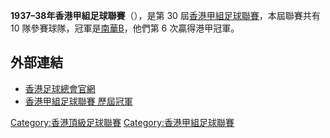 '''1937–38年香港甲組足球聯賽'''（{{lang-en|Hong Kong First Division Football League}}），是第 30 屆[[香港甲組足球聯賽|香港甲組足球聯賽]]，本屆聯賽共有 10 隊參賽球隊，冠軍是[[南華足球隊|南華B]]，他們第 6 次贏得港甲冠軍。

== 外部連結 ==
*[https://www.hkfa.com/ 香港足球總會官網]{{Wayback|url=https://www.hkfa.com/ |date=20190103174738 }}
*[http://www.rsssf.com/tablesh/hkchamp.html 香港甲組足球聯賽 歷屆冠軍]{{Wayback|url=http://www.rsssf.com/tablesh/hkchamp.html |date=20120205190654 }}

{{港甲賽季}}

[[Category:香港頂級足球聯賽|Category:香港頂級足球聯賽]]
[[Category:香港甲組足球聯賽|Category:香港甲組足球聯賽]]


{{soccer-stub}}